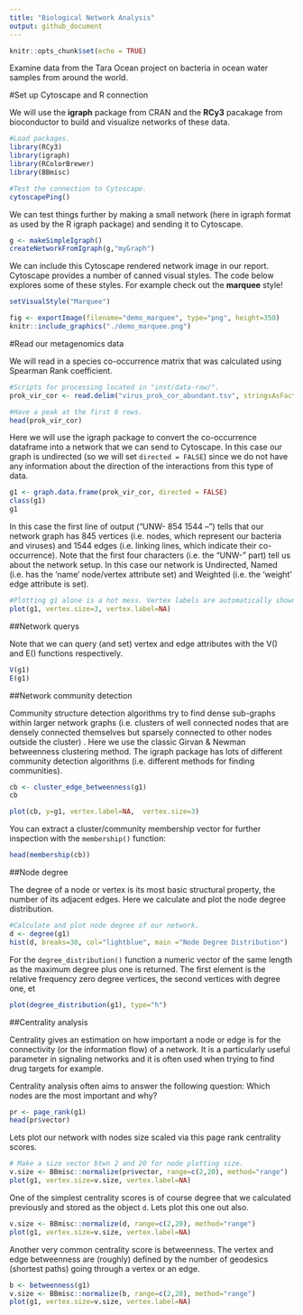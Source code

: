 ```yaml
---
title: "Biological Network Analysis"
output: github_document
---
```


```r
knitr::opts_chunk$set(echo = TRUE)
```
Examine data from the Tara Ocean project on bacteria in ocean water samples from around the world.

#Set up Cytoscape and R connection

We will use the **igraph** package from CRAN and the **RCy3** pacakage from bioconductor to build and visualize networks of these data.
```r
#Load packages.
library(RCy3)
library(igraph)
library(RColorBrewer)
library(BBmisc)
```

```r
#Test the connection to Cytoscape.
cytoscapePing()
```

We can test things further by making a small network (here in igraph format as used by the R igraph package) and sending it to Cytoscape.

```r
g <- makeSimpleIgraph()
createNetworkFromIgraph(g,"myGraph")
```

We can include this Cytoscape rendered network image in our report. Cytoscape provides a number of canned visual styles. The code below explores some of these styles. For example check out the **marquee** style!

```r
setVisualStyle("Marquee")
```

```r
fig <- exportImage(filename="demo_marquee", type="png", height=350)
knitr::include_graphics("./demo_marquee.png")
```

#Read our metagenomics data

We will read in a species co-occurrence matrix that was calculated using Spearman Rank coefficient. 

```r
#Scripts for processing located in "inst/data-raw/".
prok_vir_cor <- read.delim("virus_prok_cor_abundant.tsv", stringsAsFactors = FALSE)

#Have a peak at the first 6 rows.
head(prok_vir_cor)
```

Here we will use the igraph package to convert the co-occurrence dataframe into a network that we can send to Cytoscape. In this case our graph is undirected (so we will set `directed = FALSE`) since we do not have any information about the direction of the interactions from this type of data.

```r
g1 <- graph.data.frame(prok_vir_cor, directed = FALSE)
class(g1)
g1
```

In this case the first line of output (“UNW- 854 1544 –”) tells that our network graph has 845 vertices (i.e. nodes, which represent our bacteria and viruses) and 1544 edges (i.e. linking lines, which indicate their co-occurrence). Note that the first four characters (i.e. the “UNW-” part) tell us about the network setup. In this case our network is Undirected, Named (i.e. has the ‘name’ node/vertex attribute set) and Weighted (i.e. the ‘weight’ edge attribute is set).

```r
#Plotting g1 alone is a hot mess. Vertex labels are automatically shown and the default vertex size is 15.
plot(g1, vertex.size=3, vertex.label=NA)
```

##Network querys

Note that we can query (and set) vertex and edge attributes with the V() and E() functions respectively.

```r
V(g1)
E(g1)
```

##Network community detection

Community structure detection algorithms try to find dense sub-graphs within larger network graphs (i.e. clusters of well connected nodes that are densely connected themselves but sparsely connected to other nodes outside the cluster) . Here we use the classic Girvan & Newman betweenness clustering method. The igraph package has lots of different community detection algorithms (i.e. different methods for finding communities).

```r
cb <- cluster_edge_betweenness(g1)
cb
```

```r
plot(cb, y=g1, vertex.label=NA,  vertex.size=3)
```

You can extract a cluster/community membership vector for further inspection with the `membership()` function:

```r
head(membership(cb))
```

##Node degree

The degree of a node or vertex is its most basic structural property, the number of its adjacent edges. Here we calculate and plot the node degree distribution.

```r
#Calculate and plot node degree of our network.
d <- degree(g1)
hist(d, breaks=30, col="lightblue", main ="Node Degree Distribution")
```

For the `degree_distribution()` function a numeric vector of the same length as the maximum degree plus one is returned. The first element is the relative frequency zero degree vertices, the second vertices with degree one, et

```r
plot(degree_distribution(g1), type="h")
```

##Centrality analysis

Centrality gives an estimation on how important a node or edge is for the connectivity (or the information flow) of a network. It is a particularly useful parameter in signaling networks and it is often used when trying to find drug targets for example.

Centrality analysis often aims to answer the following question: Which nodes are the most important and why?

```r
pr <- page_rank(g1)
head(pr$vector)
```

Lets plot our network with nodes size scaled via this page rank centrality scores.

```r
# Make a size vector btwn 2 and 20 for node plotting size.
v.size <- BBmisc::normalize(pr$vector, range=c(2,20), method="range")
plot(g1, vertex.size=v.size, vertex.label=NA)
```

One of the simplest centrality scores is of course degree that we calculated previously and stored as the object `d`. Lets plot this one out also.

```r
v.size <- BBmisc::normalize(d, range=c(2,20), method="range")
plot(g1, vertex.size=v.size, vertex.label=NA)
```

Another very common centrality score is betweenness. The vertex and edge betweenness are (roughly) defined by the number of geodesics (shortest paths) going through a vertex or an edge.

```r
b <- betweenness(g1)
v.size <- BBmisc::normalize(b, range=c(2,20), method="range")
plot(g1, vertex.size=v.size, vertex.label=NA)
```